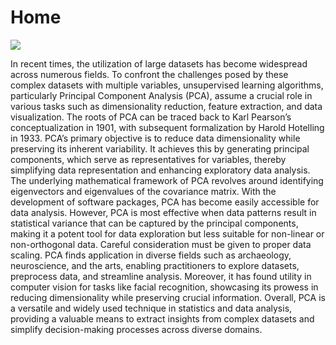 # Home {.unnumbered}

[![](images/01-Preface.jpg)](slides.html){fig-alt="PCA cover page" fig-align="center"}

In recent times, the utilization of large datasets has become widespread across numerous fields. To confront the challenges posed by these complex datasets with multiple variables, unsupervised learning algorithms, particularly Principal Component Analysis (PCA), assume a crucial role in various tasks such as dimensionality reduction, feature extraction, and data visualization. The roots of PCA can be traced back to Karl Pearson's conceptualization in 1901, with subsequent formalization by Harold Hotelling in 1933. PCA's primary objective is to reduce data dimensionality while preserving its inherent variability. It achieves this by generating principal components, which serve as representatives for variables, thereby simplifying data representation and enhancing exploratory data analysis. The underlying mathematical framework of PCA revolves around identifying eigenvectors and eigenvalues of the covariance matrix. With the development of software packages, PCA has become easily accessible for data analysis. However, PCA is most effective when data patterns result in statistical variance that can be captured by the principal components, making it a potent tool for data exploration but less suitable for non-linear or non-orthogonal data. Careful consideration must be given to proper data scaling. PCA finds application in diverse fields such as archaeology, neuroscience, and the arts, enabling practitioners to explore datasets, preprocess data, and streamline analysis. Moreover, it has found utility in computer vision for tasks like facial recognition, showcasing its prowess in reducing dimensionality while preserving crucial information. Overall, PCA is a versatile and widely used technique in statistics and data analysis, providing a valuable means to extract insights from complex datasets and simplify decision-making processes across diverse domains.
